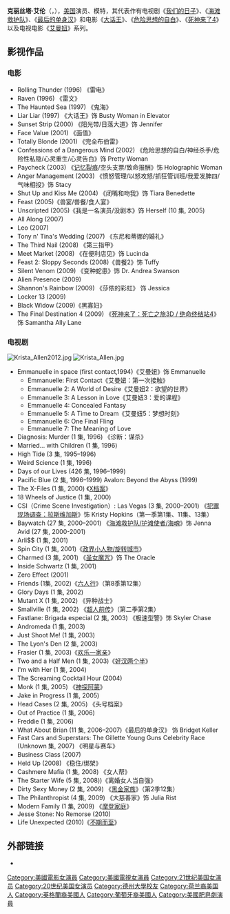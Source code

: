 {{Infobox entertainer
| name          = 克丽丝塔·艾伦<br/>Krista Allen
| type          = 女演员
| image         = Krista Allen 2.jpg
| imagesize     = 
| caption       = 
| birthname     = 
| birthdate     = {{birth date and age|1971|4|5}}
| birthplace = [[加利福尼亚州|加利福尼亚州]][[文图拉_(加利福尼亚州)|文图拉]]
| deathdate     = 
| deathplace    = 
| othername     = 克丽丝塔·艾伦-莫里特
| occupation = 演员、模特
| yearsactive   = 1994年至今
| spouse        = 贾斯汀·莫里特（1996年-1999年）<br>Mams Taylor （2010年-2012年）
| homepage      = 
}}
'''克丽丝塔·艾伦'''（{{lang-en|Krista Allen}}，{{bd|1971年|4月5日|catIdx=A}}），[[美国|美国]]演员、模特，其代表作有电视剧《[[我们的日子|我们的日子]]》、《[[海滩救护队|海滩救护队]]》、《[[最后的单身汉|最后的单身汉]]》和电影《[[大话王|大话王]]》、《[[危险思想的自白|危险思想的自白]]》、《[[死神来了4|死神来了4]]》以及电视电影《[[艾曼妞|艾曼妞]]》系列。

==影视作品==
===电影===
* Rolling Thunder (1996) 《雷电》 　　
* Raven (1996) 《雷文》 　　
* The Haunted Sea (1997) 《鬼海》 　　
* Liar Liar (1997) 《大话王》饰 Busty Woman in Elevator
* Sunset Strip (2000) 《阳光带/日落大道》饰 Jennifer
* Face Value (2001) 《面值》 　　
* Totally Blonde (2001) 《完全布伯雷》 　　
* Confessions of a Dangerous Mind (2002) 《危险思想的自白/神经杀手/危险性私隐/心灵重生/心灵告白》饰 Pretty Woman 　　
* Paycheck (2003) 《[[记忆裂痕|记忆裂痕]]/空头支票/致命报酬》饰 Holographic Woman
* Anger Management (2003) 《愤怒管理/以怒攻怒/抓狂管训班/我爱发脾四/气味相投》饰 Stacy 　　　　
* Shut Up and Kiss Me (2004) 《闭嘴和吻我》饰 Tiara Benedette
* Feast (2005)《兽宴/兽餐/食人宴》
* Unscripted (2005)《我是一名演员/没剧本》饰 Herself (10 集, 2005)
* All Along (2007) 　　
* Leo (2007) 　　
* Tony n' Tina's Wedding (2007) 《东尼和蒂娜的婚礼》 　　
* The Third Nail (2008) 《第三指甲》 　　
* Meet Market (2008) 《在便利店见》饰 Lucinda
* Feast 2: Sloppy Seconds (2008)《兽餐2》饰 Tuffy
* Silent Venom (2009) 《变种蛇患》饰 Dr. Andrea Swanson
* Alien Presence (2009) 　　
* Shannon's Rainbow (2009) 《莎侬的彩虹》 饰 Jessica
* Locker 13 (2009) 　　
* Black Widow (2009)《黑寡妇》 　　
* The Final Destination 4 (2009) 《[[絕命終結站4|死神来了：死亡之旅3D / 绝命终结站4]]》饰 Samantha Ally Lane

===电视剧===
[[File:Krista_Allen2012.jpg|thumb]]
[[File:Krista_Allen.jpg|thumb]]
* Emmanuelle in space (first contact,1994)《艾曼妞》饰 Emmanuelle
** Emmanuelle: First Contact《艾曼妞：第一次接触》
** Emmanuelle 2: A World of Desire《艾曼妞2：欲望的世界》
** Emmanuelle 3: A Lesson in Love《艾曼妞3：爱的课程》
** Emmanuelle 4: Concealed Fantasy
** Emmanuelle 5: A Time to Dream《艾曼妞5：梦想时刻》
** Emmanuelle 6: One Final Fling
** Emmanuelle 7: The Meaning of Love
* Diagnosis: Murder (1 集, 1996) 《诊断：谋杀》
* Married... with Children (1 集, 1996)
* High Tide (3 集, 1995–1996) 　　
* Weird Science (1 集, 1996) 　　
* Days of our Lives (426 集, 1996–1999) 　　
* Pacific Blue (2 集, 1996–1999) Avalon: Beyond the Abyss (1999) 　　
* The X-Files (1 集, 2000) 《[[X档案|X档案]]》 　　
* 18 Wheels of Justice (1 集, 2000) 　　
* CSI（Crime Scene Investigation）: Las Vegas  (3 集, 2000–2001) 《[[CSI犯罪現場|犯罪现场调查：拉斯维加斯]]》饰 Kristy Hopkins（第一季第1集、11集、13集）
* Baywatch (27 集, 2000–2001) 《[[护滩使者|海滩救护队/护滩使者/海魂]]》饰 Jenna Avid (27 集, 2000-2001)
* Arli$$ (1 集, 2001) 　　
* Spin City (1 集, 2001)《[[政界小人物|政界小人物/旋转城市]]》 　　
* Charmed (3 集, 2001) 《[[圣女魔咒|圣女魔咒]]》饰 The Oracle
* Inside Schwartz (1 集, 2001)
* Zero Effect (2001) 　　
* Friends (1集, 2002)《[[六人行|六人行]]》（第8季第12集）
* Glory Days (1 集, 2002)
* Mutant X (1 集, 2002) 《异种战士》 　　
* Smallville (1 集, 2002) 《[[超人前传|超人前传]]》（第二季第2集） 　　
* Fastlane: Brigada especial (2 集, 2003) 《极速型警》饰 Skyler Chase
* Andromeda (1 集, 2003) 　　
* Just Shoot Me! (1 集, 2003) 　　
* The Lyon's Den (2 集, 2003) 　　
* Frasier (1 集, 2003)《[[欢乐一家亲|欢乐一家亲]]》
* Two and a Half Men (1 集, 2003)《[[好汉两个半|好汉两个半]]》
* I'm with Her (1 集, 2004) 　　
* The Screaming Cocktail Hour (2004) 　　
* Monk (1 集, 2005) 《[[神探阿蒙|神探阿蒙]]》
* Jake in Progress (1 集, 2005) 　　
* Head Cases (2 集, 2005) 《头号档案》 　　
* Out of Practice (1 集, 2006) 　　
* Freddie (1 集, 2006) 　　
* What About Brian (11 集, 2006–2007)《最后的单身汉》 饰 Bridget Keller
* Fast Cars and Superstars: The Gillette Young Guns Celebrity Race (Unknown 集, 2007) 《明星与赛车》 　　
* Business Class (2007) 　　
* Held Up (2008) 《稳住/绑架》
* Cashmere Mafia (1 集, 2008) 《女人帮》 　　
* The Starter Wife (5 集, 2008))《离婚女人当自强》 　　
* Dirty Sexy Money (2 集, 2009) 《[[黑金家族|黑金家族]]》（第2季12集） 　　
* The Philanthropist (4 集, 2009) 《大慈善家》饰 Julia Rist　　
* Modern Family (1 集, 2009) 《[[摩登家庭|摩登家庭]]》 　　
* Jesse Stone: No Remorse (2010)
* Life Unexpected (2010)《[[不期而至|不期而至]]》

==外部链接==
{{commonscat|Krista Allen}}
*{{imdb|0020739}}

{{Authority control}}
[[Category:美國電影女演員|Category:美國電影女演員]]
[[Category:美國電視女演員|Category:美國電視女演員]]
[[Category:21世纪美国女演员|Category:21世纪美国女演员]]
[[Category:20世纪美国女演员|Category:20世纪美国女演员]]
[[Category:德州大學校友|Category:德州大學校友]]
[[Category:荷兰裔美国人|Category:荷兰裔美国人]]
[[Category:英格蘭裔美國人|Category:英格蘭裔美國人]]
[[Category:葡萄牙裔美國人|Category:葡萄牙裔美國人]]
[[Category:美國肥皂劇演員|Category:美國肥皂劇演員]]
{{DEFAULTSORT:Allen, Krista}}